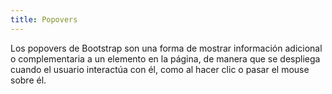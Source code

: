 ```yaml
---
title: Popovers
---
```



<BootstrapJQuery />

Los popovers de Bootstrap son una forma de mostrar información adicional o complementaria a un elemento
en la página, de manera que se despliega cuando el usuario interactúa con él, como al hacer clic o pasar el mouse sobre él.


<Popovers />